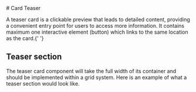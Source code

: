 
<Meta of={TeaserStories} />

<div className="docs-title">
  # Card Teaser

  <link-design of={JSON.stringify(TeaserStories)}></link-design>
</div>

<PackageTag meta={meta}/>

<div className="lead">
  A teaser card is a clickable preview that leads to detailed content, providing a convenient entry
  point for users to access more information. It contains maximum one interactive element (button)
  which links to the same location as the card.{' '}
</div>

<Canvas sourceState="shown" of={TeaserStories.Default} />
<div className="hide-col-default">
  <Controls of={TeaserStories.Default} />
</div>

## Teaser section

The teaser card component will take the full width of its container and should be implemented within a grid system. Here is an example of what a teaser section would look like.

<Canvas sourceState="shown" of={TeaserStories.Section} />
